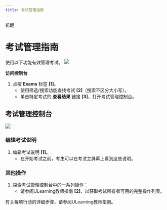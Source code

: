 ```yaml
---
title: 考试管理指南
---
```



机翻
# 考试管理指南

使用以下功能有效管理考试。
![](/img/ulearning/admin/exam01.png)

 **访问控制台** 
 1. 点按 **Exams** 标签 **[1]**。 
     - 使用筛选/搜索功能查找考试 **[2]**（搜索不区分大小写）。 
     - 单击特定考试的 **查看结果** 链接 **[3]**，打开考试管理控制台。 
 
 ## 考试管理控制台
![](/img/ulearning/admin/exam02.png)

### 编辑考试说明
1. 编辑考试说明 **[1]**。
     - 在开始考试之前，考生可以在考试主屏幕上看到这些说明。

### 其他操作
1. 探索考试管理控制台中的一系列操作：
     - 请参阅ULearning教师指南 **[2]**，以获取考试所有者可用的完整操作列表。

<Callout type="info" emoji="ℹ️">
 有关每项行动的详细步骤，请参阅ULearning教师指南。
</Callout>